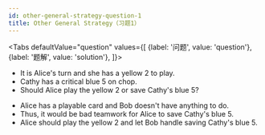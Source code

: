 ```yaml
---
id: other-general-strategy-question-1
title: Other General Strategy（习题1）
---
```



<BeginnersGuideProgress id="other-general-strategy-question-1" />

<!-- lint disable no-undefined-references -->

<Tabs
  defaultValue="question"
  values={[
    {label: '问题', value: 'question'},
    {label: '题解', value: 'solution'},
  ]}>
<TabItem value="question">

- It is Alice's turn and she has a yellow 2 to play.
- Cathy has a critical blue 5 on chop.
- Should Alice play the yellow 2 or save Cathy's blue 5?

</TabItem>
<TabItem value="solution">

- Alice has a playable card and Bob doesn't have anything to do.
- Thus, it would be bad teamwork for Alice to save Cathy's blue 5.
- Alice should play the yellow 2 and let Bob handle saving Cathy's blue 5.

</TabItem>
</Tabs>

<OtherGeneralStrategyQuestion1 />
